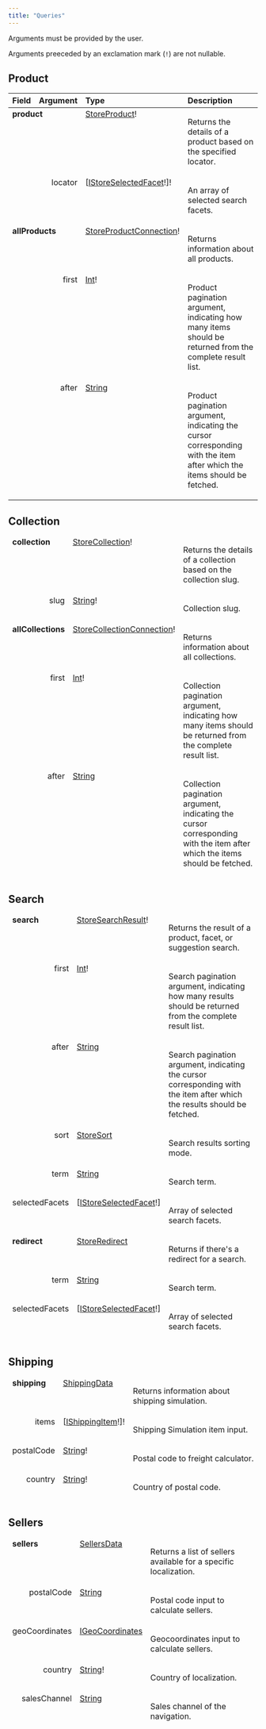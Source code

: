 ```yaml
---
title: "Queries"
---
```


Arguments must be provided by the user.

Arguments preeceded by an exclamation mark (`!`) are not nullable.

## Product

<table>
<thead>
<tr>
<th align="left">Field</th>
<th align="right">Argument</th>
<th align="left">Type</th>
<th align="left">Description</th>
</tr>
</thead>
<tbody>
<tr>
<td colspan="2" valign="top"><strong>product</strong></td>
<td valign="top"><a href="https://developers.vtex.com/docs/guides/faststore/schema-objects#storeproduct">StoreProduct</a>!</td>
<td>

Returns the details of a product based on the specified locator.

</td>
</tr>
<tr>
<td colspan="2" align="right" valign="top">locator</td>
<td valign="top">[<a href="https://developers.vtex.com/docs/guides/faststore/schema-inputs#istoreselectedfacet">IStoreSelectedFacet</a>!]!</td>
<td>

An array of selected search facets.

</td>
<tr>
<td colspan="2" valign="top"><strong>allProducts</strong></td>
<td valign="top"><a href="#storeproductconnection">StoreProductConnection</a>!</td>
<td>

Returns information about all products.

</td>
</tr>
<tr>
<td colspan="2" align="right" valign="top">first</td>
<td valign="top"><a href="#int">Int</a>!</td>
<td>

Product pagination argument, indicating how many items should be returned from the complete result list.

</td>
</tr>
<tr>
<td colspan="2" align="right" valign="top">after</td>
<td valign="top"><a href="#string">String</a></td>
<td>

Product pagination argument, indicating the cursor corresponding with the item after which the items should be fetched.

</td>
</tr>
</thead>
</table>

## Collection

<table>
<thead>
<tr>
<tr>
<td colspan="2" valign="top"><strong>collection</strong></td>
<td valign="top"><a href="#storecollection">StoreCollection</a>!</td>
<td>

Returns the details of a collection based on the collection slug.

</td>
</tr>
<tr>
<td colspan="2" align="right" valign="top">slug</td>
<td valign="top"><a href="#string">String</a>!</td>
<td>

Collection slug.

</td>
</tr>
<tr>
<td colspan="2" valign="top"><strong>allCollections</strong></td>
<td valign="top"><a href="#storecollectionconnection">StoreCollectionConnection</a>!</td>
<td>

Returns information about all collections.

</td>
</tr>
<tr>
<td colspan="2" align="right" valign="top">first</td>
<td valign="top"><a href="#int">Int</a>!</td>
<td>

Collection pagination argument, indicating how many items should be returned from the complete result list.

</td>
</tr>
<tr>
<td colspan="2" align="right" valign="top">after</td>
<td valign="top"><a href="#string">String</a></td>
<td>

Collection pagination argument, indicating the cursor corresponding with the item after which the items should be fetched.

</td>
</tr>
</tr>
</thead>
</table>

## Search

<table>
<thead>
<tr>
<td colspan="2" valign="top"><strong>search</strong></td>
<td valign="top"><a href="#storesearchresult">StoreSearchResult</a>!</td>
<td>

Returns the result of a product, facet, or suggestion search.

</td>
</tr>
<tr>
<td colspan="2" align="right" valign="top">first</td>
<td valign="top"><a href="#int">Int</a>!</td>
<td>

Search pagination argument, indicating how many results should be returned from the complete result list.

</td>
</tr>
<tr>
<td colspan="2" align="right" valign="top">after</td>
<td valign="top"><a href="#string">String</a></td>
<td>

Search pagination argument, indicating the cursor corresponding with the item after which the results should be fetched.

</td>
</tr>
<tr>
<td colspan="2" align="right" valign="top">sort</td>
<td valign="top"><a href="#storesort">StoreSort</a></td>
<td>

Search results sorting mode.

</td>
</tr>
<tr>
<td colspan="2" align="right" valign="top">term</td>
<td valign="top"><a href="#string">String</a></td>
<td>

Search term.

</td>
</tr>
<tr>
<td colspan="2" align="right" valign="top">selectedFacets</td>
<td valign="top">[<a href="#istoreselectedfacet">IStoreSelectedFacet</a>!]</td>
<td>

Array of selected search facets.

</td>
</tr>

<tr>
<td colspan="2" valign="top"><strong>redirect</strong></td>
<td valign="top"><a href="#storeredirect">StoreRedirect</a></td>
<td>

Returns if there's a redirect for a search.

</td>
</tr>
<tr>
<td colspan="2" align="right" valign="top">term</td>
<td valign="top"><a href="#string">String</a></td>
<td>

Search term.

</td>
</tr>
<tr>
<td colspan="2" align="right" valign="top">selectedFacets</td>
<td valign="top">[<a href="#istoreselectedfacet">IStoreSelectedFacet</a>!]</td>
<td>

Array of selected search facets.

</td>
</tr>
</tbody>
</table>

## Shipping

<table>
<thead>
<tr>
<td colspan="2" valign="top"><strong>shipping</strong></td>
<td valign="top"><a href="#shippingdata">ShippingData</a></td>
<td>

Returns information about shipping simulation.

</td>
</tr>
<tr>
<td colspan="2" align="right" valign="top">items</td>
<td valign="top">[<a href="#ishippingitem">IShippingItem</a>!]!</td>
<td>

Shipping Simulation item input.

</td>
</tr>
<tr>
<td colspan="2" align="right" valign="top">postalCode</td>
<td valign="top"><a href="#string">String</a>!</td>
<td>

Postal code to freight calculator.

</td>
</tr>
<tr>
<td colspan="2" align="right" valign="top">country</td>
<td valign="top"><a href="#string">String</a>!</td>
<td>

Country of postal code.

</td>
</tr>
</tbody>
</table>

## Sellers

<table>
<thead>
<tr>
<td colspan="2" valign="top"><strong>sellers</strong></td>
<td valign="top"><a href="#sellersdata">SellersData</a></td>
<td>

Returns a list of sellers available for a specific localization.

</td>
</tr>
<tr>
<td colspan="2" align="right" valign="top">postalCode</td>
<td valign="top"><a href="#string">String</a></td>
<td>

Postal code input to calculate sellers.

</td>
</tr>
<tr>
<td colspan="2" align="right" valign="top">geoCoordinates</td>
<td valign="top"><a href="#igeocoordinates">IGeoCoordinates</a></td>
<td>

Geocoordinates input to calculate sellers.

</td>
</tr>
<tr>
<td colspan="2" align="right" valign="top">country</td>
<td valign="top"><a href="#string">String</a>!</td>
<td>

Country of localization.

</td>
</tr>
<tr>
<td colspan="2" align="right" valign="top">salesChannel</td>
<td valign="top"><a href="#string">String</a></td>
<td>

Sales channel of the navigation.

</td>
</tr>
</tbody>
</table>
